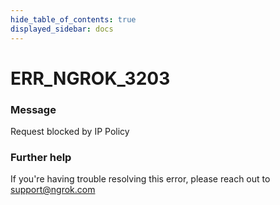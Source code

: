```yaml
---
hide_table_of_contents: true
displayed_sidebar: docs
---
```



# ERR_NGROK_3203

### Message
Request blocked by IP Policy

<ErrorDetails error='err_ngrok_3203' />


### Further help
If you're having trouble resolving this error, please reach out to [support@ngrok.com](mailto:support@ngrok.com?subject=Help%20with%20ERR_NGROK_3203)

